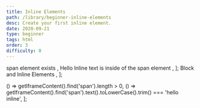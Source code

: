```yaml
---
title: Inline Elements
path: /library/beginner-inline-elements
desc: Create your first inline element.
date: 2020-09-21
type: beginner
tags: html
order: 3
difficulty: 0
---
```



  <Text size="small" color="#FAFAFA">
    span element exists
  </Text>,
  <Text size="small" color="#FAFAFA">
    Hello Inline text is inside of the span element
  </Text>,
];

  <Link size="small" href="https://www.w3schools.com/html/html_blocks.asp">
    Block and Inline Elements
  </Link>,
];

  () => getIframeContent().find('span').length > 0,
  () =>
    getIframeContent().find('span').text().toLowerCase().trim() ===
    'hello inline',
];

<Post>
  <CodeEditor
    tasks={tasksListData}
    help={helpListData}
    tabs={tabs}
    tests={tests}
    result={`"Hello Inline" span is displayed on the screen.`}
    nextChallengeLink="/library/beginner-comments"
/>

</Post>

